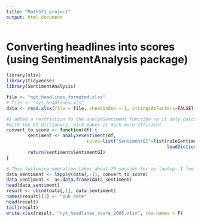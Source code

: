 ```yaml
---
title: "Math571_project"
output: html_document
---
```


# Converting headlines into scores (using SentimentAnalysis package)
```r
library(xlsx)
library(tidyverse)
library(SentimentAnalysis)

file <- "nyt_headlines_formated.xlsx"
# file <- "nyt_headlines.xls"
data <- read.xlsx(file = file, sheetIndex = 1, stringsAsFactors=FALSE)

#I added a restriction to the analyeSentiment function so it only calculates
#with the GI dictionary, wich makes it much more efficient
convert_to_score <- function(df) {
        sentiment <- analyzeSentiment(df,
                              rules=list("SentimentGI"=list(ruleSentiment, 
                                                            loadDictionaryGI())))
        return(sentiment$SentimentGI) 
}

# This following operation takes about 20 seconds for my laptop. I feel like it takes little too long. 
data_sentiment <- lapply(data[,-1], convert_to_score)
data_sentiment <- as.data.frame(data_sentiment)
head(data_sentiment)
result <- cbind(data[,1], data_sentiment)
names(result)[1] <- "pub_date"
head(result)
tail(result)
write.xlsx(result, "nyt_headlines_score_2005.xlsx", row.names = F)
```


